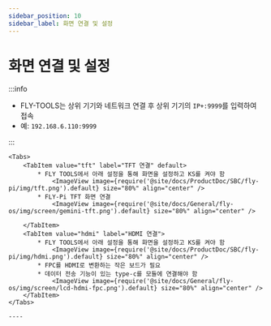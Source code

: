```yaml
---
sidebar_position: 10
sidebar_label: 화면 연결 및 설정
---
```







# 화면 연결 및 설정

:::info

* FLY-TOOLS는 상위 기기와 네트워크 연결 후 상위 기기의 `IP+:9999`를 입력하여 접속
* 예: `192.168.6.110:9999`

:::


    <Tabs>
        <TabItem value="tft" label="TFT 연결" default>
            * FLY TOOLS에서 아래 설정을 통해 화면을 설정하고 KS를 켜야 함
                <ImageView image={require('@site/docs/ProductDoc/SBC/fly-pi/img/tft.png').default} size="80%" align="center" />
            * FLY-Pi TFT 화면 연결
                <ImageView image={require('@site/docs/General/fly-os/img/screen/gemini-tft.png').default} size="80%" align="center" />

        </TabItem>
        <TabItem value="hdmi" label="HDMI 연결">
            * FLY TOOLS에서 아래 설정을 통해 화면을 설정하고 KS를 켜야 함
                <ImageView image={require('@site/docs/ProductDoc/SBC/fly-pi/img/hdmi.png').default} size="80%" align="center" />               
            * FPC를 HDMI로 변환하는 작은 보드가 필요
            * 데이터 전송 기능이 있는 type-c를 모듈에 연결해야 함
                <ImageView image={require('@site/docs/General/fly-os/img/screen/lcd-hdmi-fpc.png').default} size="80%" align="center" />
        </TabItem>
    </Tabs>

    ----